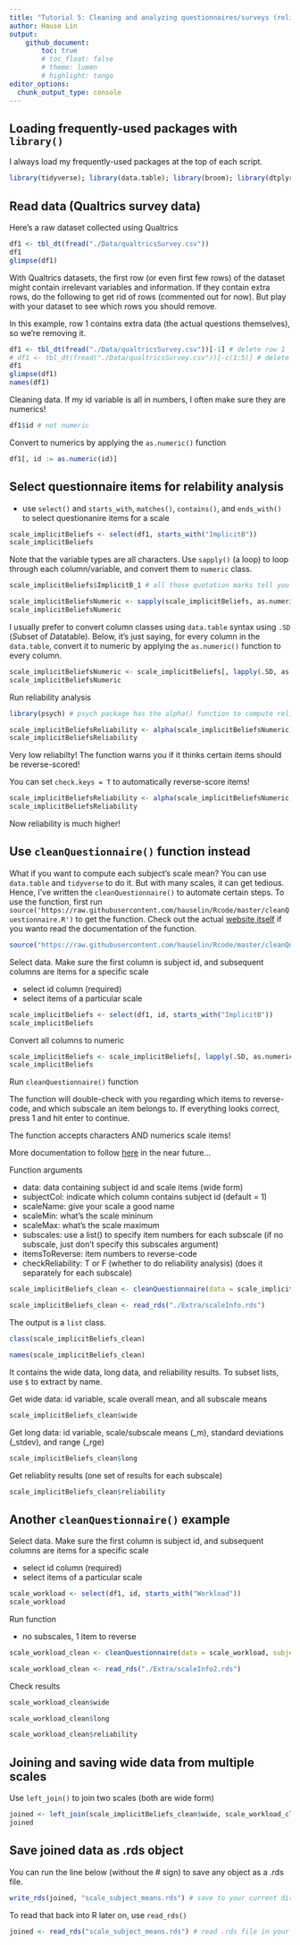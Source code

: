 ```yaml
---
title: "Tutorial 5: Cleaning and analyzing questionnaires/surveys (reliability)"
author: Hause Lin
output: 
    github_document:
        toc: true
        # toc_float: false
        # theme: lumen
        # highlight: tango
editor_options: 
  chunk_output_type: console
---
```


## Loading frequently-used packages with `library()`

I always load my frequently-used packages at the top of each script.

```r
library(tidyverse); library(data.table); library(broom); library(dtplyr); library(lme4); library(lmerTest); library(ggbeeswarm); library(cowplot)
```

## Read data (Qualtrics survey data) 

Here's a raw dataset collected using Qualtrics

```r
df1 <- tbl_dt(fread("./Data/qualtricsSurvey.csv"))
df1
glimpse(df1)
```

With Qualtrics datasets, the first row (or even first few rows) of the dataset might contain irrelevant variables and information. If they contain extra rows, do the following to get rid of rows (commented out for now). But play with your dataset to see which rows you should remove.

In this example, row 1 contains extra data (the actual questions themselves), so we're removing it. 

```r
df1 <- tbl_dt(fread("./Data/qualtricsSurvey.csv"))[-1] # delete row 1
# df1 <- tbl_dt(fread("./Data/qualtricsSurvey.csv"))[-c(1:5)] # delete rows 1:5 (example)
df1
glimpse(df1)
names(df1)
```

Cleaning data. If my id variable is all in numbers, I often make sure they are numerics!

```r
df1$id # not numeric
```

Convert to numerics by applying the `as.numeric()` function

```r
df1[, id := as.numeric(id)] 
```

## Select questionnaire items for relability analysis

* use `select()` and `starts_with`, `matches()`, `contains()`, and `ends_with()` to select questionanire items for a scale

```r
scale_implicitBeliefs <- select(df1, starts_with("ImplicitB"))
scale_implicitBeliefs
```

Note that the variable types are all characters. Use `sapply()` (a loop) to loop through each column/variable, and convert them to `numeric` class. 

```r
scale_implicitBeliefs$ImplicitB_1 # all those quotation marks tell you it's a character
```

```r
scale_implicitBeliefsNumeric <- sapply(scale_implicitBeliefs, as.numeric) # convert to numeric (also a matrix)
scale_implicitBeliefsNumeric
```

I usually prefer to convert column classes using `data.table` syntax using `.SD` (*S*ubset of *D*atatable). Below, it's just saying, for every column in the `data.table`, convert it to numeric by applying the `as.numeric()` function to every column.

```r
scale_implicitBeliefsNumeric <- scale_implicitBeliefs[, lapply(.SD, as.numeric)]
scale_implicitBeliefsNumeric
```

Run reliability analysis

```r
library(psych) # psych package has the alpha() function to compute reliability
```

```r
scale_implicitBeliefsReliability <- alpha(scale_implicitBeliefsNumeric)
scale_implicitBeliefsReliability
```

Very low reliabilty! The function warns you if it thinks certain items should be reverse-scored!

You can set `check.keys = T` to automatically reverse-score items!

```r
scale_implicitBeliefsReliability <- alpha(scale_implicitBeliefsNumeric, check.keys = T) # automatically reverse-scores items if necessary
scale_implicitBeliefsReliability
```

Now reliability is much higher!

## Use `cleanQuestionnaire()` function instead

What if you want to compute each subject's scale mean? You can use `data.table` and `tidyverse` to do it. But with many scales, it can get tedious. Hence, I've written the `cleanQuestionnaire()` to automate certain steps. To use the function, first run `source('https://raw.githubusercontent.com/hauselin/Rcode/master/cleanQuestionnaire.R')` to get the function. Check out the actual [website itself](https://raw.githubusercontent.com/hauselin/Rcode/master/cleanQuestionnaire.R) if you wanto read the documentation of the function.

```r
source("https://raw.githubusercontent.com/hauselin/Rcode/master/cleanQuestionnaire.R")
```

Select data. Make sure the first column is subject id, and subsequent columns are items for a specific scale

* select id column (required)
* select items of a particular scale

```r
scale_implicitBeliefs <- select(df1, id, starts_with("ImplicitB"))
scale_implicitBeliefs
```

Convert all columns to numeric

```r
scale_implicitBeliefs <- scale_implicitBeliefs[, lapply(.SD, as.numeric)]
scale_implicitBeliefs
```


Run `cleanQuestionnaire()` function

The function will double-check with you regarding which items to reverse-code, and which subscale an item belongs to. If everything looks correct, press 1 and hit enter to continue. 

The function accepts characters AND numerics scale items!

More documentation to follow [here](https://github.com/hauselin/Rcode) in the near future...

Function arguments

* data: data containing subject id and scale items (wide form)
* subjectCol: indicate which column contains subject id (default = 1)
* scaleName: give your scale a good name
* scaleMin: what's the scale mininum
* scaleMax: what's the scale maximum
* subscales: use a list() to specify item numbers for each subscale (if no subscale, just don't specify this subscales argument)
* itemsToReverse: item numbers to reverse-code
* checkReliability: T or F (whether to do reliability analysis) (does it separately for each subscale)

```r
scale_implicitBeliefs_clean <- cleanQuestionnaire(data = scale_implicitBeliefs, subjectCol = 1, scaleName = "implicitBeliefs", scaleMin = 1, scaleMax = 6, subscales = list(implicitBeliefsA = c(1, 3, 5), implicitBeliefsB = c(2, 4, 6)), itemsToReverse = c(1, 2, 5), checkReliability = T)
```

```r
scale_implicitBeliefs_clean <- read_rds("./Extra/scaleInfo.rds")
```

The output is a `list` class.

```r
class(scale_implicitBeliefs_clean)
```

```r
names(scale_implicitBeliefs_clean)
```

It contains the wide data, long data, and reliability results. To subset lists, use `$` to extract by name.

Get wide data: id variable, scale overall mean, and all subscale means

```r
scale_implicitBeliefs_clean$wide
```

Get long data: id variable, scale/subscale means (_m), standard deviations (_stdev), and range (_rge)

```r
scale_implicitBeliefs_clean$long
```

Get reliablity results (one set of results for each subscale)

```r
scale_implicitBeliefs_clean$reliability
```

## Another `cleanQuestionnaire()` example

Select data. Make sure the first column is subject id, and subsequent columns are items for a specific scale

* select id column (required)
* select items of a particular scale

```r
scale_workload <- select(df1, id, starts_with("Workload"))
scale_workload
```

Run function

* no subscales, 1 item to reverse

```r
scale_workload_clean <- cleanQuestionnaire(data = scale_workload, subjectCol = 1, scaleName = "workload", scaleMin = 1, scaleMax = 21, itemsToReverse = c(4), checkReliability = T)
```

```r
scale_workload_clean <- read_rds("./Extra/scaleInfo2.rds")
```

Check results

```r
scale_workload_clean$wide
```

```r
scale_workload_clean$long
```

```r
scale_workload_clean$reliability
```

## Joining and saving wide data from multiple scales

Use `left_join()` to join two scales (both are wide form)

```r
joined <- left_join(scale_implicitBeliefs_clean$wide, scale_workload_clean$wide, by = 'id')
joined
```

## Save joined data as .rds object

You can run the line below (without the # sign) to save any object as a .rds file. 

```r
write_rds(joined, "scale_subject_means.rds") # save to your current directory
```

To read that back into R later on, use `read_rds()`

```r
joined <- read_rds("scale_subject_means.rds") # read .rds file in your current directory into R
```

